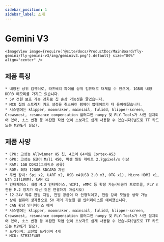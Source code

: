 ```yaml
---
sidebar_position: 1
sidebar_label: 소개
---
```


# Gemini V3

    <ImageView image={require('@site/docs/ProductDoc/MainBoard/fly-gemini/fly-gemini-v3/img/geminiv3.png').default} size="80%" align="center" />

## 제품 특징
    * 내장된 상위 컴퓨터로, 라즈베리 파이를 상위 컴퓨터로 대체할 수 있으며, 1GB의 내장 DDR3 메모리를 가지고 있습니다.
    * 5V 전원 보호 기능 강화로 칩 손상 가능성을 줄였습니다.
    * MCU 칩의 스토리지 카드 설정을 취소하여 펌웨어 업데이트가 더 용이해졌습니다.
    * 시스템에는 klipper, moonraker, mainsail, fulidd, klipper-screen, Crowsmest, resonance compensation 플러그인 numpy 및 FLY-Tools가 사전 설치되어 있어, 소스 변경 등 복잡한 작업 없이 초보자도 쉽게 사용할 수 있습니다(별도로 TF 카드 또는 M2WE가 필요).

## 제품 사양

    * CPU: 고성능 Allwinner H5 칩, 4코어 64비트 Cortex-A53
    * GPU: 고성능 6코어 Mali 450, 픽셀 필링 레이트 2.7gpixel/s 이상
    * RAM: 1GB DDR3(그래픽과 공유)
    * ROM: 최대 128GB SDCARD 지원
    * 주변 장치: Spi x2, UART x2, USB x4(USB 2.0 x3, OTG x1), Micro HDMI x1, Eth x1(100M), CAN x1
    * 인터페이스: 내장 M.2 인터페이스, WIFI, eMMC 등 확장 가능(비공개 프로토콜, FLY π 전용 M.2 장치가 아닌 것은 연결하지 마십시오)
    * 12-24V 직류 전원 지원, 전원 공급이 더 안정적이고, 전압 강하 모듈을 생략 가능
    * 상위 컴퓨터 냉각용으로 5V 제어 가능한 팬 인터페이스를 예비했습니다.
    * CAN 확장 인터페이스 예비
    * 시스템에는 klipper, moonraker, mainsail, fulidd, klipper-screen, Crowsmest, resonance compensation 플러그인 numpy 및 FLY-Tools가 사전 설치되어 있어, 소스 변경 등 복잡한 작업 없이 초보자도 쉽게 사용할 수 있습니다(별도로 TF 카드 또는 M2WE가 필요).
    * 드라이버: 고전압 드라이버 4개
    * MCU: STM32F405

